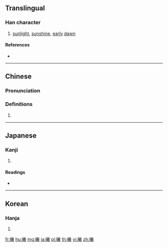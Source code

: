 ==Translingual==

===Han character===
{{Han char|rn=72|rad=日|as=16|sn=20|four=68053|canj=ATGS|ids=⿰日羲}}

# [[sunlight]], [[sunshine]], [[early]] [[dawn]]

====References====
* {{Han ref|kx=0501.330|dkj=14253|dj=0872.060|hdz=21541.210|uh=66E6|ud=26342|bh=C466|bd=50278}}

----

==Chinese==
{{zh-forms}}

===Pronunciation===
{{zh-pron
|m=xī
|c=hei1
|mc=y
|oc=y
|ma=
|cat=n
}}

===Definitions===
# {{rfdef|lang=zh}}

----

==Japanese==

===Kanji===
{{ja-kanji|grade=|rs=日16}}

# {{defn|lang=ja|sort=日16}}

====Readings====
* {{ja-readings|on=[[ぎ]] (gi), [[き]] (ki)|kun=[[ひ]] (hi), [[ひかり]] (hikari)}}

----

==Korean==

===Hanja===
{{ko-hanja|hangeul=희|eumhun=|rv=hui|mr=hŭi|y=huy}}

# {{defn|lang=ko|sort=日16}}

[[fr:曦]]
[[hu:曦]]
[[mg:曦]]
[[ja:曦]]
[[pl:曦]]
[[th:曦]]
[[vi:曦]]
[[zh:曦]]